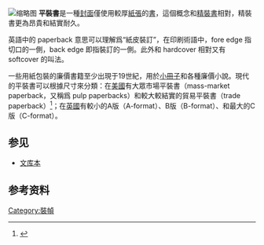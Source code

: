 {{refimprove|time=2018-07-11T05:53:24+00:00}}
[[File:Blank_book_on_a_table.jpg|缩略图]]
'''平裝書'''是一種[[封面|封面]]僅使用較厚[[紙|紙張]]的[[書|書]]，這個概念和[[精裝書|精裝書]]相對，精裝書更為昂貴和結實耐久。

英語中的 paperback 意思可以理解爲“紙皮裝訂”，在印刷術語中，fore edge 指切口的一側，back edge 即指裝訂的一側。此外和 hardcover 相對又有 softcover 的叫法。

一些用紙包裝的廉價書籍至少出現于19世紀，用於[[小冊子|小冊子]]和各種廉價小說。現代的平裝書可以根據尺寸來分類：在[[美國|美國]]有大眾市場平裝書（mass-market paperback，又稱爲 pulp paperbacks）和較大較結實的貿易平裝書（trade paperback）<ref>{{Cite web |url=http://www.pep.com.cn/cbck/201010s/201012/t20101220_990518.htm |title=何谓trade paperback？ - 人民教育出版社网站 |accessdate=2016-10-20 |archive-date=2016-10-21 |archive-url=https://web.archive.org/web/20161021000747/http://www.pep.com.cn/cbck/201010s/201012/t20101220_990518.htm |dead-url=no }}</ref>；在[[英國|英國]]有較小的A版（A-format）、B版（B-format）、和最大的C版（C-format）。

== 参见 ==
* [[文库本|文库本]]

==参考资料==
{{reflist}}
{{book-stub}}
[[Category:裝幀|Category:裝幀]]